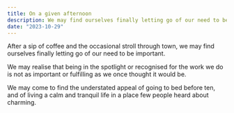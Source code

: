 ```yaml
---
title: On a given afternoon
description: We may find ourselves finally letting go of our need to be important.
date: "2023-10-29"
---
```


After a sip of coffee and the occasional stroll through town, we may find ourselves finally letting go of our need to be important.

We may realise that being in the spotlight or recognised for the work we do is not as important or fulfilling as we once thought it would be.

We may come to find the understated appeal of going to bed before ten, and of living a calm and tranquil life in a place few people heard about charming.